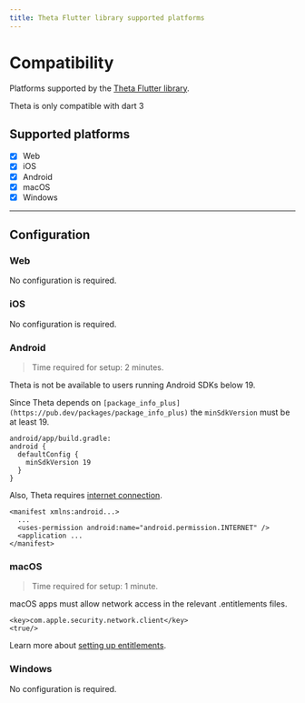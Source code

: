 ```yaml
---
title: Theta Flutter library supported platforms
---
```


# Compatibility

Platforms supported by the [Theta Flutter library](https://pub.dev/packages/theta).

<Warning>Theta is only compatible with dart 3</Warning>

## Supported platforms

- [x] Web
- [x] iOS
- [x] Android
- [x] macOS
- [x] Windows

---

## Configuration

### Web

No configuration is required.

### iOS

No configuration is required.

### Android

> Time required for setup: 2 minutes.

<Warning>Theta is not be available to users running Android SDKs below 19.</Warning>

Since Theta depends on `[package_info_plus](https://pub.dev/packages/package_info_plus)` the `minSdkVersion` must be at least 19.

```
android/app/build.gradle:
android {
  defaultConfig {
    minSdkVersion 19
  }
}
```

Also, Theta requires [internet connection](https://developer.android.com/training/basics/network-ops/connecting).

```
<manifest xmlns:android...>
  ...
  <uses-permission android:name="android.permission.INTERNET" />
  <application ...
</manifest>
```

### macOS

> Time required for setup: 1 minute.

macOS apps must allow network access in the relevant .entitlements files.

```
<key>com.apple.security.network.client</key>
<true/>
```

Learn more about [setting up entitlements](https://docs.flutter.dev/platform-integration/macos/building#setting-up-entitlements).

### Windows

No configuration is required.

